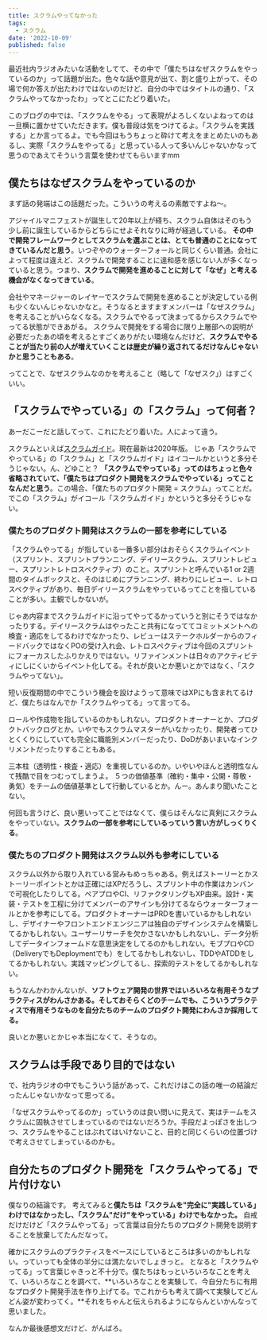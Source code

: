```yaml
---
title: スクラムやってなかった
tags:
  - スクラム
date: '2022-10-09'
published: false
---
```


最近社内ラジオみたいな活動をしてて、その中で「僕たちはなぜスクラムをやっているのか」って話題が出た。色々な話や意見が出て、割と盛り上がって、その場で何か答えが出たわけではないのだけど、自分の中ではタイトルの通り、「スクラムやってなかったわ」ってとこにたどり着いた。

このブログの中では、「スクラムをやる」って表現がよろしくないよねってのは一旦横に置かせていただきます。僕も普段は気をつけてるよ。「スクラムを実践する」とか言ってるよ。でも今回はもうちょっと砕けて考えをまとめたいのもあるし、実際「スクラムをやってる」と思っている人って多いんじゃないかなって思うのであえてそういう言葉を使わせてもらいますmm

## 僕たちはなぜスクラムをやっているのか

まず話の発端はこの話題だった。こういうの考えるの素敵ですよね〜。

アジャイルマニフェストが誕生して20年以上が経ち、スクラム自体はそのもう少し前に誕生しているからどちらにせよそれなりに時が経過している。
**その中で開発フレームワークとしてスクラムを選ぶことは、とても普通のことになってきているんだと思う**。いつぞやのウォーターフォールと同じくらい普通。会社によって程度は違えど、スクラムで開発することに違和感を感じない人が多くなっていると思う。つまり、**スクラムで開発を進めることに対して「なぜ」と考える機会がなくなってきている**。

会社やマネージャーのレイヤーでスクラムで開発を進めることが決定している例も少くないんじゃないかなと。そうなるとますますメンバーは「なぜスクラム」を考えることがいらなくなる。スクラムでやるって決まってるからスクラムでやってる状態ができあがる。
スクラムで開発をする場合に限り上層部への説明が必要だったあの頃を考えるとすごくありがたい環境なんだけど、**スクラムでやることが当たり前の人が増えていくことは歴史が繰り返されてるだけなんじゃないかと思うこともある**。

ってことで、なぜスクラムなのかを考えること（略して「なぜスク」）はすごくいい。

## 「スクラムでやっている」の「スクラム」って何者？

あーだこーだと話してって、これにたどり着いた。人によって違う。

スクラムといえば[スクラムガイド](https://scrumguides.org/docs/scrumguide/v2020/2020-Scrum-Guide-Japanese.pdf)。現在最新は2020年版。
じゃあ「スクラムでやっている」の「スクラム」と「スクラムガイド」はイコールかというと多分そうじゃない。ん、どゆこと？
**「スクラムでやっている」ってのはちょっと色々省略されていて、「僕たちはプロダクト開発をスクラムでやっている」ってことなんだと思う**。この場合、「僕たちのプロダクト開発 = スクラム」ってことだ。でこの「スクラム」がイコール「スクラムガイド」かというと多分そうじゃない。

### 僕たちのプロダクト開発はスクラムの一部を参考にしている

「スクラムやってる」が指している一番多い部分はおそらくスクラムイベント（スプリント、スプリントプランニング、デイリースクラム、スプリントレビュー、スプリントレトロスペクティブ）のこと。スプリントと呼んでいる1 or 2週間のタイムボックスと、そのはじめにプランニング、終わりにレビュー、レトロスペクティブがあり、毎日デイリースクラムをやっているってことを指していることが多い。主観でしかないが。

じゃあ内容までスクラムガイドに沿ってやってるかっていうと別にそうではなかったりする。デイリースクラムはやったこと共有になっててコミットメントへの検査・適応をしてるわけでなかったり、レビューはステークホルダーからのフィードバックではなくPOの受け入れ会、レトロスペクティブは今回のスプリントにフォーカスしたふりかえりではない。リファインメントは日々のアクティビティにしにくいからイベント化してる。それが良いとか悪いとかではなく、「スクラムやってない」。

短い反復期間の中でこういう機会を設けようって意味ではXPにも含まれてるけど、僕たちはなんでか「スクラムやってる」って言ってる。

ロールや作成物を指しているのかもしれない。プロダクトオーナーとか、プロダクトバックログとか。いやでもスクラムマスターがいなかったり、開発者ってひとくくりにしていても完全に職能別メンバーだったり、DoDがあいまいなインクリメントだったりすることもある。

三本柱（透明性・検査・適応）を重視しているのか。いやいやほんと透明性なんて残酷で目をつむってしまうよ。
５つの価値基準（確約・集中・公開・尊敬・勇気）をチームの価値基準として行動しているとか。んー。あんまり聞いたことない。

何回も言うけど、良い悪いってことではなくて、僕らはそんなに真剣にスクラムをやっていない。**スクラムの一部を参考にしているっていう言い方がしっくりくる**。

### 僕たちのプロダクト開発はスクラム以外も参考にしている

スクラム以外から取り入れている営みもめっちゃある。例えばストーリーとかストーリーポイントとかは正確にはXPだろうし、スプリント中の作業はカンバンで可視化したりしてる。ペアプロやCI、リファクタリングもXP由来。設計・実装・テストを工程に分けてメンバーのアサインも分けてるならウォーターフォールとかを参考にしてる。プロダクトオーナーはPRDを書いているかもしれないし、デザイナーやフロントエンドエンジニアは独自のデザインシステムを構築してるかもしれない。ユーザーリサーチを欠かさないかもしれないし、データ分析してデータインフォームドな意思決定をしてるのかもしれない。モブプロやCD（DeliveryでもDeploymentでも）をしてるかもしれないし、TDDやATDDをしてるかもしれない。実践マッピングしてるし、探索的テストをしてるかもしれない。

もうなんかわかんないが、**ソフトウェア開発の世界ではいろいろな有用そうなプラクティスがわんさかある。そしておそらくどのチームでも、こういうプラクティスで有用そうなものを自分たちのチームのプロダクト開発にわんさか採用してる。**

良いとか悪いとかじゃ本当になくて、そうなの。

## スクラムは手段であり目的ではない

で、社内ラジオの中でもこういう話があって、これだけはこの話の唯一の結論だったんじゃないかなって思ってる。

「なぜスクラムやってるのか」っていうのは良い問いに見えて、実はチームをスクラムに固執させてしまっているのではないだろうか。手段だよっぽさを出しつつ、スクラムをやることはぶれてはいけないこと、目的と同じくらいの位置づけで考えさせてしまっているのかも。

## 自分たちのプロダクト開発を「スクラムやってる」で片付けない

僕なりの結論です。
考えてみると**僕たちは「スクラムを"完全に"実践している」わけではなかったし、「スクラム"だけ"をやっている」わけでもなかった。**
自戒だけだけど「スクラムやってる」って言葉は自分たちのプロダクト開発を説明することを放棄してたんだなって。

確かにスクラムのプラクティスをベースにしているところは多いのかもしれない。っていっても全体の半分には満たないでしょきっと。
となると「スクラムやってる」って言葉じゃきっと不十分で。僕たちはもっといろいろなことを考えて、いろいろなことを調べて、**いろいろなことを実験して、今自分たちに有用なプロダクト開発手法を作り上げてる。でこれからも考えて調べて実験してどんどん姿が変わってく。**それをちゃんと伝えられるようにならんといかんなって思いました。

なんか最後感想文だけど、がんばろ。
